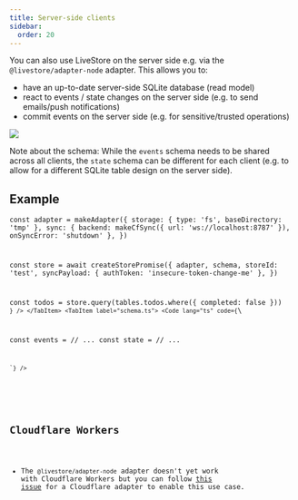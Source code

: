 ```yaml
---
title: Server-side clients
sidebar:
  order: 20
---
```



You can also use LiveStore on the server side e.g. via the `@livestore/adapter-node` adapter. This allows you to:
- have an up-to-date server-side SQLite database (read model)
- react to events / state changes on the server side (e.g. to send emails/push notifications)
- commit events on the server side (e.g. for sensitive/trusted operations)

![](https://share.cleanshot.com/9gG45pWJ+)

Note about the schema: While the `events` schema needs to be shared across all clients, the `state` schema can be different for each client (e.g. to allow for a different SQLite table design on the server side).

## Example

<Tabs>
  <TabItem label="main.ts">
    <Code lang="ts" code={`\


  const adapter = makeAdapter({
    storage: { type: 'fs', baseDirectory: 'tmp' },
    sync: { backend: makeCfSync({ url: 'ws://localhost:8787' }), onSyncError: 'shutdown' },
  })

  const store = await createStorePromise({
    adapter,
    schema,
    storeId: 'test',
    syncPayload: { authToken: 'insecure-token-change-me' },
  })

  const todos = store.query(tables.todos.where({ completed: false }))
    `} />
  </TabItem>
  <TabItem label="schema.ts">
    <Code lang="ts" code={`\

  const events = // ...
  const state = // ...

    `} />
  </TabItem>
</Tabs>

## Cloudflare Workers

- The `@livestore/adapter-node` adapter doesn't yet work with Cloudflare Workers but you can follow [this issue](https://github.com/livestorejs/livestore/issues/266) for a Cloudflare adapter to enable this use case.
